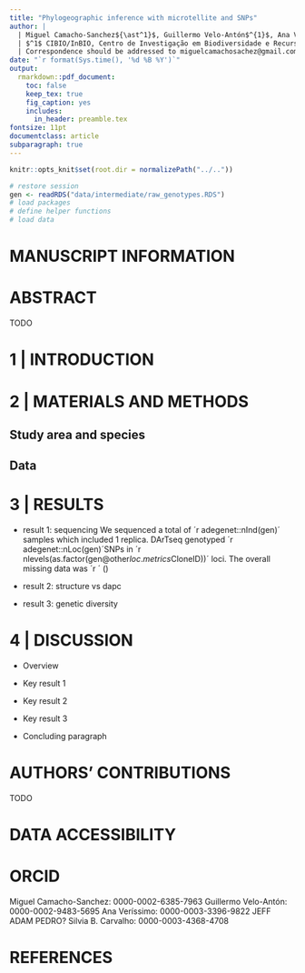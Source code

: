 ```yaml
---
title: "Phylogeographic inference with microtellite and SNPs"
author: |
  | Miguel Camacho-Sanchez${\ast^1}$, Guillermo Velo-Antón$^{1}$, Ana Veríssimo$^1$, Silvia Carvalho$^2$
  | $^1$ CIBIO/InBIO, Centro de Investigação em Biodiversidade e Recursos Genéticos da Universidade do Porto, Vairão, Portugal
  | Correspondence should be addressed to miguelcamachosachez@gmail.com
date: "`r format(Sys.time(), '%d %B %Y')`"
output:
  rmarkdown::pdf_document:
    toc: false
    keep_tex: true
    fig_caption: yes
    includes:
      in_header: preamble.tex
fontsize: 11pt
documentclass: article
subparagraph: true
---
```


```r
knitr::opts_knit$set(root.dir = normalizePath("../.."))
```

```r
# restore session
gen <- readRDS("data/intermediate/raw_genotypes.RDS")
# load packages
# define helper functions
# load data

```

# MANUSCRIPT INFORMATION

\clearpage

# ABSTRACT

TODO

\clearpage

# 1 | INTRODUCTION



# 2 | MATERIALS AND METHODS


## Study area and species


## Data



# 3 | RESULTS

* result 1: sequencing
We sequenced a total of ´r adegenet::nInd(gen)´ samples which included 1 replica. DArTseq genotyped ´r adegenet::nLoc(gen)´SNPs in ´r nlevels(as.factor(gen@other$loc.metrics$CloneID))´ loci. The overall missing data was ´r ´ ()

* result 2: structure vs dapc

* result 3: genetic diversity


# 4 | DISCUSSION

* Overview

* Key result 1

* Key result 2

* Key result 3

* Concluding paragraph

# AUTHORS' CONTRIBUTIONS

TODO

# DATA ACCESSIBILITY



# ORCID

Miguel Camacho-Sanchez: 0000-0002-6385-7963 \newline
Guillermo Velo-Antón: 0000-0002-9483-5695 \newline
Ana Veríssimo: 0000-0003-3396-9822 \newline
JEFF ADAM PEDRO?
Silvia B. Carvalho: 0000-0003-4368-4708 \newline

# REFERENCES
